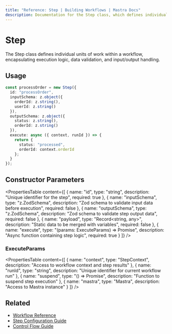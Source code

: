 ```yaml
---
title: "Reference: Step | Building Workflows | Mastra Docs"
description: Documentation for the Step class, which defines individual units of work within a workflow.
---
```

# Step

The Step class defines individual units of work within a workflow, encapsulating execution logic, data validation, and input/output handling.

## Usage

```typescript
const processOrder = new Step({
  id: "processOrder",
  inputSchema: z.object({
    orderId: z.string(),
    userId: z.string()
  }),
  outputSchema: z.object({
    status: z.string(),
    orderId: z.string()
  }),
  execute: async ({ context, runId }) => {
    return {
      status: "processed",
      orderId: context.orderId
    };
  }
});
```

## Constructor Parameters

<PropertiesTable
  content={[
    {
      name: "id",
      type: "string",
      description: "Unique identifier for the step",
      required: true
    },
    {
      name: "inputSchema",
      type: "z.ZodSchema",
      description: "Zod schema to validate input data before execution",
      required: false
    },
    {
      name: "outputSchema",
      type: "z.ZodSchema",
      description: "Zod schema to validate step output data",
      required: false
    },
    {
      name: "payload",
      type: "Record<string, any>",
      description: "Static data to be merged with variables",
      required: false
    },
    {
      name: "execute",
      type: "(params: ExecuteParams) => Promise<any>",
      description: "Async function containing step logic",
      required: true
    }
  ]}
/>

### ExecuteParams

<PropertiesTable
  content={[
    {
      name: "context",
      type: "StepContext",
      description: "Access to workflow context and step results"
    },
    {
      name: "runId",
      type: "string",
      description: "Unique identifier for current workflow run"
    },
    {
      name: "suspend",
      type: "() => Promise<void>",
      description: "Function to suspend step execution"
    },
    {
      name: "mastra",
      type: "Mastra",
      description: "Access to Mastra instance"
    }
  ]}
/>

## Related

- [Workflow Reference](./workflow.mdx)
- [Step Configuration Guide](../../docs/workflows/steps.mdx)
- [Control Flow Guide](../../docs/workflows/control-flow.mdx)

